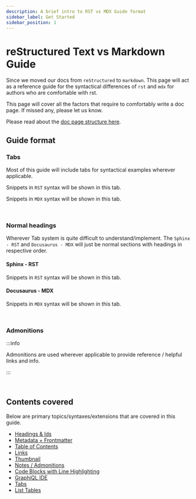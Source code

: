 ```yaml
---
description: A brief intro to RST vs MDX Guide format
sidebar_label: Get Started
sidebar_position: 1
---
```


# reStructured Text vs Markdown Guide

Since we moved our docs from `reStructured` to `markdown`. This page will act as a reference guide for the syntactical
differences of `rst` and `mdx` for authors who are comfortable with rst.

This page will cover all the factors that require to comfortably write a doc page. If missed any, please let us know.

Please read about the [doc page structure here](/page-structure.mdx).

## Guide format

### Tabs

Most of this guide will include tabs for syntactical examples wherever applicable.


<Tabs>
<TabItem value="sphinx" label="Sphinx - RST" default>

Snippets in `RST` syntax will be shown in this tab.

</TabItem>
<TabItem value="docusaurus" label="Docusaurus - MDX">

Snippets in `MDX` syntax will be shown in this tab.

</TabItem>
</Tabs>

<br />

### Normal headings

Wherever Tab system is quite difficult to understand/implement. The `Sphinx - RST` and `Docusaurus - MDX` will just be
normal sections with headings in respective order.

#### Sphinx - RST

Snippets in `RST` syntax will be shown in this tab.

#### Docusaurus - MDX

Snippets in `MDX` syntax will be shown in this tab.

<br />

### Admonitions

:::info

Admonitions are used wherever applicable to provide reference / helpful links and info.

:::

<br />

## Contents covered

Below are primary topics/syntaxes/extensions that are covered in this guide.

- [Headings & Ids](/rst-vs-mdx-guide/headings.mdx)
- [Metadata + Frontmatter](/rst-vs-mdx-guide/metadata.mdx)
- [Table of Contents](/rst-vs-mdx-guide/table-of-contents.mdx)
- [Links](/rst-vs-mdx-guide/links.mdx)
- [Thumbnail](/rst-vs-mdx-guide/thumbnail.mdx)
- [Notes / Admonitions](/rst-vs-mdx-guide/admonitions.mdx)
- [Code Blocks with Line Highlighting](/rst-vs-mdx-guide/code-blocks.mdx)
- [GraphiQL IDE](/rst-vs-mdx-guide/graphiql-ide.mdx)
- [Tabs](/rst-vs-mdx-guide/tabs.mdx)
- [List Tables](/rst-vs-mdx-guide/list-tables.mdx)
